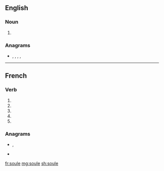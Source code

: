 {{also|soulé}}
==English==

===Noun===
{{en-noun}}

# {{obsolete spelling of|soul|lang=en}}

===Anagrams===
* {{l|en|loues}}, {{l|en|louse}}, {{l|en|oules}}, {{l|en|ousel}}, {{l|en|Seoul}}

----

==French==

===Verb===
{{fr-verb-form}}

# {{inflection of|souler||1|s|pres|indc|lang=fr}}
# {{inflection of|souler||3|s|pres|indc|lang=fr}}
# {{inflection of|souler||1|s|pres|subj|lang=fr}}
# {{inflection of|souler||3|s|pres|subj|lang=fr}}
# {{inflection of|souler||2|s|impr|lang=fr}}

===Anagrams===
* {{l|fr|loues}}, {{l|fr|loués}}
* {{l|fr|Séoul}}

[[fr:soule]]
[[mg:soule]]
[[sh:soule]]